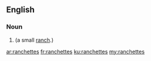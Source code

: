 ==English==

===Noun===
{{head|en|plural}}

# {{plural of|ranchette|lang=en}} (a small [[ranch]].)

[[ar:ranchettes]]
[[fr:ranchettes]]
[[ku:ranchettes]]
[[my:ranchettes]]